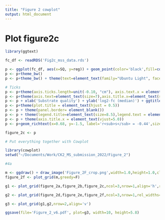 ```yaml
---
title: "Figure 2 cowplot"
output: html_document
---
```


# Plot figure2c

```r

library(ggtext)

fc_df <- readRDS('Fig2c_mss_data.rds')

p <- ggplot(fc_df, aes(x=SQ, y=reg)) + geom_point(color='black',fill=colors()[131], stroke=1, shape=21, alpha=0.4, size=3.8) 
p <- p+theme_bw() 
p <- p+theme_bw() + theme(text=element_text(family="Ubuntu Light", face="plain", size=15))

# Ticks
p <- p+theme(axis.ticks.length=unit(-0.10, "cm"), axis.text.x = element_text(margin=unit(c(0.2,0.2,0.2,0.2), "cm")), axis.text.y = element_text(margin=unit(c(0.2,0.2,0.2,0.2), "cm")))
p <- p+theme(axis.text=element_text(size=7),axis.title.x=element_text(size=9.0,face="plain"),axis.title.y=element_text(size=9.0,face="plain"),plot.title=element_text(size=10.5,face='bold'))
p <- p + xlab('Substrate quality') + ylab('log2-fc (median)') + ggtitle('Downregulation')
p <- p+theme(plot.title = element_text(hjust = 0.5))
p <- p + theme(panel.border= element_blank())
p <- p + theme(legend.title=element_text(size=8.5),legend.text = element_text(size=10))
p <- p + theme(axis.title.x = element_text(vjust=5.0))
p <- p+geom_richtext(x=0.68, y=-1.5, label='r<sub>s</sub> = -0.44',size=3.0,fontface='plain',col='black',label.color = NA)

figure_2c <- p

```


```r

# Put everything together with Cowplot

library(cowplot)
setwd("~/Documents/Work/CK2_MS_submission_2022/Figure_2")

#4a

m <- ggdraw() + draw_image('Figure_2F_crop.png',width=1.0,height=1.0,clip='on',hjust=-0.03,vjust=0.035)
figure_2f <- plot_grid(m,greedy=F)

g1 <- plot_grid(figure_2a,figure_2b,figure_2c,ncol=3,nrow=1,align='h',rel_widths=c(0.70,1.0,0.8), labels=c('a','b','c'))

g2 <- plot_grid(figure_2d,figure_2e,figure_2f,ncol=3,nrow=1,rel_widths=c(0.8,0.8,1), labels=c('d','e','f'))

g3 <- plot_grid(g1,g2,nrow=2,align='v')

ggsave(file='Figure_2_v6.pdf', plot=g3, width=10, height=5.8)

```

